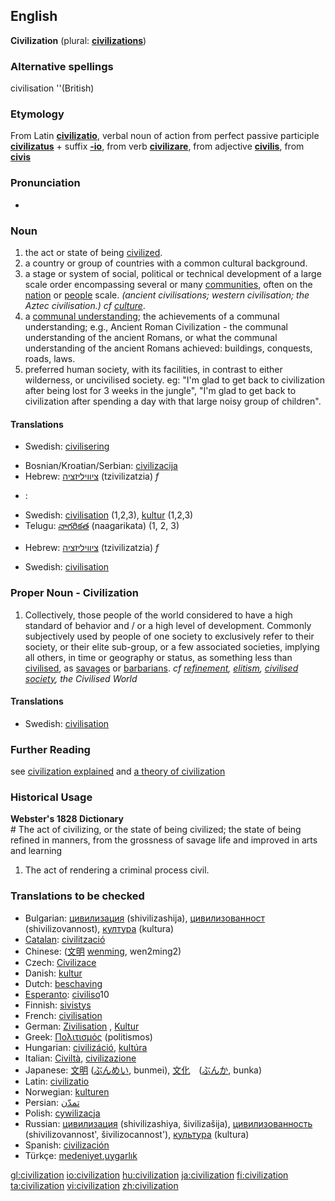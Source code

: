 {{rfc|Noun (1) unknown/invalid header}}
==English==
'''Civilization''' (plural: '''[[civilizations]]''')

===Alternative spellings===
civilisation  ''(British)

===Etymology===
From Latin '''[[civilizatio]]''', verbal noun of action from perfect passive participle '''[[civilizatus]]''' + suffix '''[[-io]]''', from verb '''[[civilizare]]''', from adjective '''[[civilis]]''', from '''[[civis]]'''

===Pronunciation===
*{{audio|en-us-civilization.ogg|Audio (US)}}

===Noun===
# the act or state of being [[civilized]].
# a country or group of countries with a common cultural background.
# a stage or system of social, political or technical development of a large scale order encompassing several or many [[community|communities]], often on the [[nation]] or [[people]] scale. ''(ancient civilisations; western civilisation; the Aztec civilisation.) cf [[culture]]''.
# a [[communal understanding]]; the achievements of a communal understanding; e.g., Ancient Roman Civilization - the communal understanding of the ancient Romans, or what the communal understanding  of the ancient Romans achieved: buildings, conquests, roads, laws.
# preferred human society, with its facilities, in contrast to either wilderness, or uncivilised society. eg: "I'm glad to get back to civilization after being lost for 3 weeks in the jungle", "I'm glad to get back to civilization after spending a day with that large noisy group of children".

====Translations====
{{trans-top| the act of being civilized}}
*Swedish: [[civilisering]] {{c}}
{{trans-mid}}
{{trans-bottom}}

{{trans-top|a group of people or country with a common cultural background}}
*Bosnian/Kroatian/Serbian: [[civilizacija]]
*Hebrew: [[ציוויליזציה]] (tzivilizatzia) ''f''
{{trans-mid}}
*{{ku}}: {{KUchar|[[ئاوه‌دانی]]}}
*Swedish: [[civilisation]] {{c}} (1,2,3), [[kultur]] {{c}} (1,2,3)
*Telugu: [[నాగరికత]] (naagarikata) (1, 2, 3)
{{trans-bottom}}

{{trans-top|preferred human society, opposite of wilderness}}
*Hebrew: [[ציוויליזציה]] (tzivilizatzia) ''f''
{{trans-mid}}
*Swedish: [[civilisation]] {{c}}
{{trans-bottom}}

===Proper Noun - Civilization===
# Collectively, those people of the world considered to have a high standard of behavior and / or a high level of development. Commonly subjectively used by people of one society to exclusively refer to their society, or their elite sub-group, or a few associated societies, implying all others, in time or geography or status, as something less than [[civilise|civilised]], as [[savage|savages]] or [[barbarian|barbarians]]. ''cf [[refinement]], [[elitism]], [[civilised society]], the Civilised World''

====Translations====
*Swedish: [[civilisation]] {{c}}

===Further Reading===
see [http://www.ourcivilisation.com/define.htm civilization explained]
and [http://www.ourcivilisation.com/theory.htm a theory of civilization]<br>

===Historical Usage===
'''Webster's 1828 Dictionary'''<br>
# The act of civilizing, or the state of being civilized; the state of being refined in manners, from the grossness of savage life and improved in arts and learning
# The act of rendering a criminal process civil.

===Translations to be checked===
{{checktrans}}
<!--Please remove this section once all the words are moved to their appropriate translation table above-->
*Bulgarian: [[цивилизация]] (shivilizashija), [[цивилизованност]] (shivilizovannost), [[култура]] (kultura)
*[[Catalan]]: [[civilització]]
*Chinese: ([[文明]] [[wenming]], wen2ming2)
*Czech: [[Civilizace]]
*Danish: [[kultur]]
*Dutch: [[beschaving]]
*[[Esperanto]]: [[civiliso]]10
*Finnish: [[sivistys]]
*French: [[civilisation]]
*German: [[Zivilisation]] {{f}}, [[Kultur]] {{f}}
*Greek: [[Πολιτισμός]] (politismos)
*Hungarian: [[civilizáció]], [[kultúra]]
*Italian: [[Civiltà]], [[civilizazione]]
*Japanese: [[文明]] ([[ぶんめい]], bunmei), [[文化]]　([[ぶんか]], bunka)
*Latin: [[civilizatio]]
*Norwegian: [[kulturen]] {{f}}
*Persian: [[تمدّن]]
*Polish: [[cywilizacja]]
*Russian: [[цивилизация]] (shivilizashiya, šivilizašija), [[цивилизованность]] (shivilizovannost', šivilizocannost'), [[культура]] (kultura)
*Spanish: [[civilización]]
*Türkçe: [[medeniyet]],[[uygarlık]]

[[gl:civilization]]
[[io:civilization]]
[[hu:civilization]]
[[ja:civilization]]
[[fi:civilization]]
[[ta:civilization]]
[[vi:civilization]]
[[zh:civilization]]